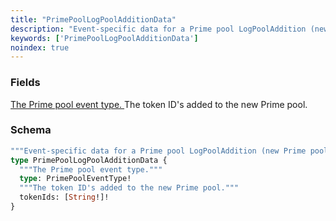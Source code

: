 ```yaml
---
title: "PrimePoolLogPoolAdditionData"
description: "Event-specific data for a Prime pool LogPoolAddition (new Prime pool) transaction."
keywords: ['PrimePoolLogPoolAdditionData']
noindex: true
---
```


### Fields

<a href="/api-reference/types/primepooleventtype">
  <ResponseField name="type" type="PrimePoolEventType!" required>
    The Prime pool event type.
  </ResponseField>
</a>

<ResponseField name="tokenIds" type="[String!]!" required>
  The token ID's added to the new Prime pool.
</ResponseField>

### Schema


```graphql 
"""Event-specific data for a Prime pool LogPoolAddition (new Prime pool) transaction."""
type PrimePoolLogPoolAdditionData {
  """The Prime pool event type."""
  type: PrimePoolEventType!
  """The token ID's added to the new Prime pool."""
  tokenIds: [String!]!
}
```
